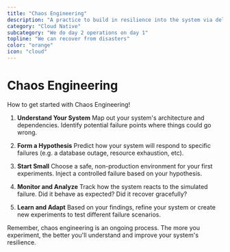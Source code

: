 ```yaml
---
title: "Chaos Engineering"
description: "A practice to build in resilience into the system via deliberately injecting failures into a system in a controlled way"
category: "Cloud Native"
subcategory: "We do day 2 operations on day 1"
topline: "We can recover from disasters"
color: "orange"
icon: "cloud"
---
```



# Chaos Engineering

How to get started with Chaos Engineering!

1. **Understand Your System**
   Map out your system's architecture and dependencies. Identify potential failure points where things could go wrong.

2. **Form a Hypothesis**
   Predict how your system will respond to specific failures (e.g. a database outage, resource exhaustion, etc).

3. **Start Small**
   Choose a safe, non-production environment for your first experiments. Inject a controlled failure based on your hypothesis.

4. **Monitor and Analyze**
   Track how the system reacts to the simulated failure. Did it behave as expected? Did it recover gracefully?

5. **Learn and Adapt**
   Based on your findings, refine your system or create new experiments to test different failure scenarios.

Remember, chaos engineering is an ongoing process. The more you experiment, the better you'll understand and improve your system's resilience.
